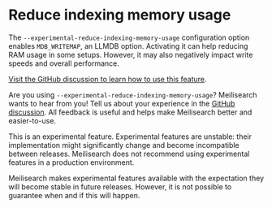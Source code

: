 # Reduce indexing memory usage

The `--experimental-reduce-indexing-memory-usage` configuration option enables `MDB_WRITEMAP`, an LLMDB option. Activating it can help reducing RAM usage in some setups. However, it may also negatively impact write speeds and overall performance.

[Visit the GitHub discussion to learn how to use this feature](https://github.com/meilisearch/product/discussions/652).

Are you using `--experimental-reduce-indexing-memory-usage`? Meilisearch wants to hear from you! Tell us about your experience in the [GitHub discussion](https://github.com/meilisearch/product/discussions/652). All feedback is useful and helps make Meilisearch better and easier-to-use.

<Capsule intent="warning">
This is an experimental feature. Experimental features are unstable: their implementation might significantly change and become incompatible between releases. Meilisearch does not recommend using experimental features in a production environment.

Meilisearch makes experimental features available with the expectation they will become stable in future releases. However, it is not possible to guarantee when and if this will happen.
</Capsule>

